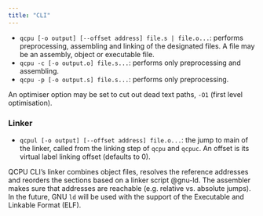 ```yaml
---
title: "CLI"
---
```


- `qcpu [-o output] [--offset address] file.s | file.o...`: performs
  preprocessing, assembling and linking of the designated files. A file may be
  an assembly, object or executable file.
- `qcpu -c [-o output.o] file.s...`: performs only preprocessing and
  assembling.
- `qcpu -p [-o output.s] file.s...`: performs only preprocessing.

An optimiser option may be set to cut out dead text paths, `-O1` (first level
optimisation).

### Linker

- `qcpul [-o output] [--offset address] file.o...`: the jump to main of the
  linker, called from the linking step of `qcpu` and `qcpuc`. An offset is its
  virtual label linking offset (defaults to 0).

QCPU CLI's linker combines object files, resolves the reference addresses and
reorders the sections based on a linker script @gnu-ld. The assembler makes sure
that addresses are reachable (e.g. relative vs. absolute jumps). In the future,
GNU `ld` will be used with the support of the Executable and Linkable Format
(ELF).

<!--
### Compiler

Coming soon™

- `qcpuc [-o output] file.c...`: performs compilation and all of the above.
- `qcpuc -c [-o output.o] file.c...`: performs compilation and assembling
  without linking.
- `qcpuc -p [-o output.c] file.c...`: only performs the language preprocessor.
-->

<!--
## Bootstrapping filesystem

- `qcpub --create [--bootable executable] [--device id] filesystem.o`
- `qcpub --copy [--device id] new_filesystem.o filesystem.o`
- `qcpub --add [--continuous] [--name string] linked_file path filesystem.o`
- `qcpub --add /directory filesystem.o`
- `qcpub --rm path filesystem.o`
- `qcpub --tree filesystem.o`

A filesystem object can finally be linked through `qcpul filesystem.o`. Its
starting physical address is `0x##0000`, with `##` being the device id.
-->

<!--
## Emulation

Each executable file generated by `qcpul` starts with a Shebang:

```.bash
#!/usr/bin/env qcpuv
```

It calls the following synopsis:

```
qcpuv [-s hertz] [-b batch] executable
```

Emulates the executable through instruction-level virtualisation. If
`executable` includes a boot `entrypoint`, it gets loaded into fixed kernel
space in kernel mode, otherwise into userland in user mode. A basic memory map
is then done to map globals, locals and the stack.

- `-s hertz` is default 0 (no wait),
- `-b batch` is default 1 (one cycle per update).
-->
